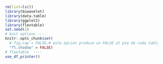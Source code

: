 ```r
rm(list=ls())
library(biwavelet)
library(data.table)
library(ggplot2)
library(flextable)
set.seed(1)
# knit options ----
knitr::opts_chunk$set(
  # fig.cap = FALSE,# esta opcion produce un FALSE al pie de cada tabla... NO USAR
  "ft.shadow" = FALSE)
# flextable  ----
use_df_printer()


```

